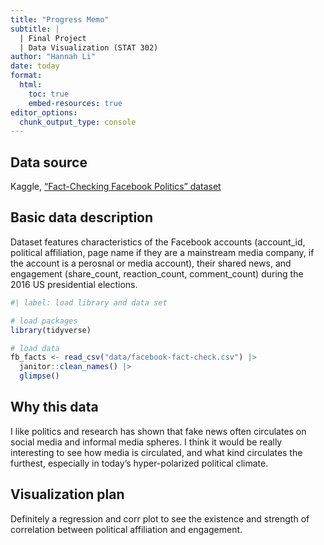 ```yaml
---
title: "Progress Memo"
subtitle: |
  | Final Project 
  | Data Visualization (STAT 302)
author: "Hannah Li"
date: today
format:
  html:
    toc: true
    embed-resources: true
editor_options: 
  chunk_output_type: console
---
```


## Data source

Kaggle, ["Fact-Checking Facebook Politics" dataset](https://www.kaggle.com/datasets/mrisdal/fact-checking-facebook-politics-pages)

## Basic data description

Dataset features characteristics of the Facebook accounts (account_id, political affiliation, page name if they are a mainstream media company, if the account is a perosnal or media account), their shared news, and engagement (share_count, reaction_count, comment_count) during the 2016 US presidential elections. 

```r
#| label: load library and data set 

# load packages 
library(tidyverse)

# load data 
fb_facts <- read_csv("data/facebook-fact-check.csv") |> 
  janitor::clean_names() |> 
  glimpse()
```


## Why this data

I like politics and research has shown that fake news often circulates on social media and informal media spheres. I think it would be really interesting to see how media is circulated, and what kind circulates the furthest, especially in today's hyper-polarized political climate. 

## Visualization plan

Definitely a regression and corr plot to see the existence and strength of correlation between political affiliation and engagement.  


